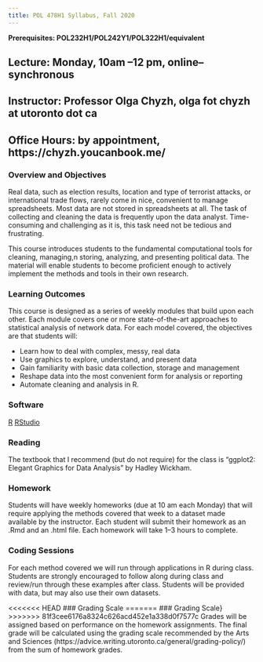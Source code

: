 ```yaml
---
title: POL 478H1 Syllabus, Fall 2020 
---
```


**Prerequisites: POL232H1/POL242Y1/POL322H1/equivalent**

## Lecture: Monday, 10am --12 pm, online--synchronous

## Instructor:  Professor Olga Chyzh, olga fot chyzh at utoronto dot ca 
## Office Hours:  by appointment, https://chyzh.youcanbook.me/


### Overview and Objectives

Real data, such as election results, location and type of terrorist attacks, or international trade flows, rarely come in nice, convenient to manage spreadsheets. Most data are not stored in spreadsheets at all. The task of collecting and cleaning the data is frequently upon the data analyst. Time-consuming and challenging as it is, this task need not be tedious and frustrating.

This course introduces students to the fundamental computational tools for cleaning, managing,n storing, analyzing, and presenting political data. The material will enable students to become proficient enough to actively implement the methods and tools in their own research.


### Learning Outcomes 
This course is designed as a series of weekly modules that build upon each other. Each module covers one or more state-of-the-art approaches to statistical analysis of network data. For each model covered, the objectives are that students will:

- Learn how to deal with complex, messy, real data
- Use graphics to explore, understand, and present data
- Gain familiarity with basic data collection, storage and management
- Reshape data into the most convenient form for analysis or reporting
- Automate cleaning and analysis in R.


### Software
[R](https://www.r-project.org/)
[RStudio](https://rstudio.com/products/rstudio/download/)

### Reading

The textbook that I recommend (but do not require) for the class is "ggplot2: Elegant Graphics for Data Analysis" by Hadley Wickham.

### Homework

Students will have weekly homeworks (due at 10 am each Monday) that will require applying the methods covered that week to a dataset made available by the instructor. Each student will submit their homework as an .Rmd and an .html file. Each homework will take 1--3 hours to complete. 

### Coding Sessions

For each method covered we will run through applications in R during class. Students are strongly encouraged to follow along during class and review/run through these examples after class. Students will be provided with data, but may also use their own datasets.

<<<<<<< HEAD
### Grading Scale
=======
### Grading Scale}
>>>>>>> 81f3cee6176a8324c626acd452e1a338d0f7577c
Grades will be assigned based on performance on the homework assignments. The final grade will be calculated using the grading scale recommended by the Arts and Sciences (https://advice.writing.utoronto.ca/general/grading-policy/) from the sum of homework grades.

